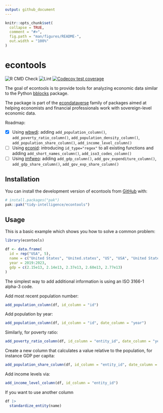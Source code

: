 ```yaml
---
output: github_document
---
```


<!-- README.md is generated from README.Rmd. Please edit that file -->

```r
knitr::opts_chunk$set(
  collapse = TRUE,
  comment = "#>",
  fig.path = "man/figures/README-",
  out.width = "100%"
)
```

# econtools

<!-- badges: start -->
![R CMD Check](https://github.com/tidy-intelligence/econtools/actions/workflows/R-CMD-check.yaml/badge.svg)
![Lint](https://github.com/tidy-intelligence/econtools/actions/workflows/lint.yaml/badge.svg)
[![Codecov test coverage](https://codecov.io/gh/tidy-intelligence/econtools/graph/badge.svg)](https://app.codecov.io/gh/tidy-intelligence/econtools)
<!-- badges: end -->

The goal of econtools is to provide tools for analyzing economic data similar to the Python [bblocks](https://github.com/ONEcampaign/bblocks/tree/main) package.

The package is part of the [econdataverse](https://www.econdataverse.org/) family of packages aimed at helping economists and financial professionals work with sovereign-level economic data.

Roadmap:

- [x] Using [wbwdi](https://github.com/tidy-intelligence/r-wbwdi): adding `add_population_column()`, `add_poverty_ratio_column()`, `add_population_density_column()`, `add_population_share_column()`, `add_income_level_column()`
- [ ] Using [econid](https://github.com/Teal-Insights/r-econid): introducing `id_type="regex"` to all existing functions and adding `add_short_names_column()`, `add_iso3_codes_column()`
- [ ] Using [imfweo](https://github.com/Teal-Insights/imfweo): adding `add_gdp_column()`, `add_gov_expenditure_column()`, `add_gdp_share_column()`, `add_gov_exp_share_column()`

## Installation

You can install the development version of econtools from [GitHub](https://github.com/) with:

``` r
# install.packages("pak")
pak::pak("tidy-intelligence/econtools")
```

## Usage

This is a basic example which shows you how to solve a common problem:

```r
library(econtools)
```

```r
df <- data.frame(
  id = rep("USA", 5),
  name = c("United States", "United.states", "US", "USA", "United States"),
  year = 2019:2023,
  gdp = c(2.15e13, 2.14e13, 2.37e13, 2.60e13, 2.77e13)
)
```

The simplest way to add additional information is using an ISO 3166-1 alpha-3 code.

Add most recent population number:
```r
add_population_column(df, id_column = "id")
```

Add population by year:

```r
add_population_column(df, id_column = "id", date_column = "year")
```

Similarly, for poverty ratio:
```r
add_poverty_ratio_column(df, id_column = "entity_id", date_column = "year")
```

Create a new column that calculates a value relative to the population, for instance GDP per capita:
```r
add_population_share_column(df, id_column = "entity_id", date_column = "year", value_column = "gdp")
```

Add income levels via:
```r
add_income_level_column(df, id_column = "entity_id")
```

If you want to use another column 


```r
df |> 
  standardize_entity(name)
```
